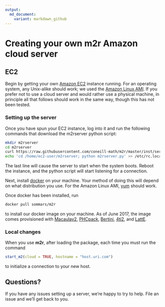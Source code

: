 ```yaml
---
output:
  md_document:
    variant: markdown_github
---
```


# Creating your own __m2r__ Amazon cloud server


## EC2

Begin by getting your own [Amazon EC2](https://aws.amazon.com/ec2/)
instance running.  For an operating system, any Unix-alike should
work; we used the [Amazon Linux
AMI](https://aws.amazon.com/amazon-linux-ami/).  If you prefer not to
use a cloud server and would rather use a physical machine, in
principle all that follows should work in the same way, though this
has not been tested.

### Setting up the server

Once you have spun your EC2 instance, log into it and run the
following commands that download the m2rserver python script:
```bash
mkdir m2rserver
cd m2rserver
curl https://raw.githubusercontent.com/coneill-math/m2r/master/inst/server/m2rserver.py > m2rserver.py
echo 'cd /home/ec2-user/m2rserver; python m2rserver.py' >> /etc/rc.local
```
<!-- Using your favorite text editor, in the file `/etc/rc.local`, add the -->
<!-- following line -->
<!-- ```{bash eval=FALSE} -->
<!-- cd /home/ec2-user/m2rserver; python m2rserver.py -->
<!-- ``` -->
The last line will cause the server to start when the system boots.
Reboot the instance, and the python script will start listening for a
connection.

Next, install [docker](https://www.docker.com) on your machine. Your
method of doing this will depend on what distribution you use. For the
Amazon Linux AMI,
[yum](https://en.wikipedia.org/wiki/Yellowdog_Updater,_Modified)
should work.

Once docker has been installed, run
```bash
docker pull sommars/m2r
```
to install our docker image on your machine. As of June 2017, the
image comes provisioned with
[Macaulay2](http://www.math.uiuc.edu/Macaulay2/),
[PHCpack](http://homepages.math.uic.edu/~jan/download.html),
[Bertini](https://bertini.nd.edu), [4ti2](http://www.4ti2.de), and
[LattE](https://www.math.ucdavis.edu/~latte/).

### Local changes

When you use __m2r__, after loading the package, each time you must
run the command 
```r
start_m2(cloud = TRUE, hostname = "host.uri.com")
```
to initialize a connection to your new host.


## Questions?

If you have any issues setting up a server, we're happy to try to
help. File an issue and we'll get back to you.
